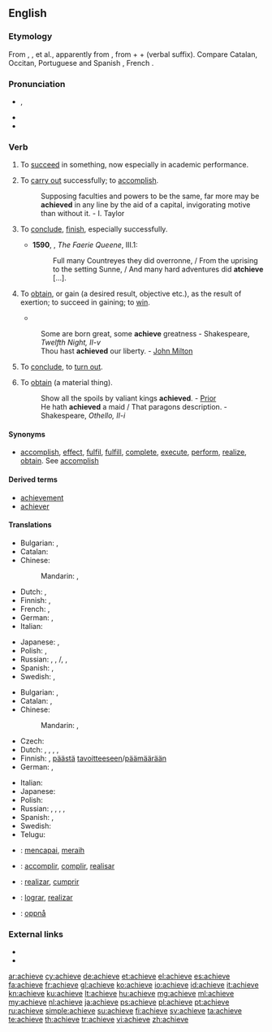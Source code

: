 ==English==

===Etymology===
From {{etyl|xno}} {{term|aschever}}, {{etyl|frm}} {{term|achever}}, {{term|achiever}} et al., apparently from {{etyl|LL.}} {{recons|accappo|accappō|lang=LL.}}, from {{term|ad||to|lang=la}} + {{term|caput||head|lang=la}} + {{term|-o|-ō|lang=la}} (verbal suffix). Compare Catalan, Occitan, Portuguese and Spanish {{term|acabar}}, French {{term|achever|lang=fr}}.

===Pronunciation===
*{{a|UK}} {{IPA|/əˈtʃiːv/}}, {{X-SAMPA|/@"tSi:v/}}
* {{audio|en-us-achieve.ogg|Audio (US)}}
* {{rhymes|iːv}}

===Verb===
{{en-verb|achiev|es}}

# {{intransitive}} To [[succeed]] in something, now especially in academic performance. {{defdate|from 14th c.}}
# {{transitive}} To [[carry out]] successfully; to [[accomplish]]. {{defdate|from 14th c.}}
#:Supposing faculties and powers to be the same, far more may be '''achieved''' in any line by the aid of a capital, invigorating motive than without it. - I. Taylor
# {{obsolete|transitive}} To [[conclude]], [[finish]], especially successfully. {{defdate|14th-18th c.}}
#*'''1590''', {{w|Edmund Spenser}}, ''The Faerie Queene'', III.1:
#*:Full many Countreyes they did overronne, / From the uprising to the setting Sunne, / And many hard adventures did '''atchieve''' [...].
# {{transitive}} To [[obtain]], or gain (a desired result, objective etc.), as the result of exertion; to succeed in gaining; to [[win]]. {{defdate|from 14th c.}}
#* {{quote-news
|year=2013
|date=January 22
|author=Phil McNulty
|title=Aston Villa 2-1 Bradford (3-4)
|work=BBC
|url=http://www.bbc.co.uk/sport/0/football/21022502
|page=
|passage=Bradford may have lost on the night but they stubbornly protected a 3-1 first-leg advantage to emulate a feat last '''achieved''' by Rochdale in 1962.}}
#:Some are born great, some '''achieve''' greatness - Shakespeare, ''Twelfth Night, II-v''
#:Thou hast '''achieved''' our liberty. - [[w:John Milton|John Milton]]
# {{obsolete|intransitive}} To [[conclude]], to [[turn out]]. {{defdate|14th-16th c.}}
# {{context|transitive|now|_|literary}} To [[obtain]] (a material thing). {{defdate|from 15th c.}}
#:Show all the spoils by valiant kings '''achieved'''. - [[Prior]]
#:He hath '''achieved''' a maid / That paragons description. - Shakespeare, ''Othello, II-i''

====Synonyms====
* [[accomplish]], [[effect]], [[fulfil]], [[fulfill]], [[complete]], [[execute]], [[perform]], [[realize]], [[obtain]]. See [[accomplish]]

====Derived terms====
* [[achievement]]
* [[achiever]]

====Translations====
{{trans-top|to carry out successfully; to accomplish}}
* Bulgarian: {{t+|bg|осъществявам}}, {{t+|bg|реализирам}}
* Catalan: {{t+|ca|acomplir}}
* Chinese:
*: Mandarin: {{t|cmn|實現|sc=Hani}}, {{t|cmn|实现|tr=shíxiàn|sc=Hani}}
* Dutch: {{t+|nl|bereiken}}, {{t+|nl|realiseren}}
* Finnish: {{t+|fi|saada aikaan}}, {{t+|fi|toteuttaa}}
* French: {{t+|fr|accomplir}}, {{t|fr|réaliser}}
* German: {{t+|de|erreichen}}, {{t|de|realisieren}}
* Italian: {{t+|it|realizzare}}
{{trans-mid}}
* Japanese: {{t+|ja|達成|alt=達成する|tr=たっせいする, tassei suru|sc=Jpan}}, {{t|ja|実現|tr=じつげんする, jitsugen suru|alt=実現する|sc=Jpan}}
* Polish: {{t+|pl|osiągnąć}}, {{t+|pl|zrealizować}}
* Russian: {{t|ru|выполнять|tr=vypolnjátʹ|sc=Cyrl}} {{impf}}, {{t|ru|выполнить|tr=výpolnitʹ|sc=Cyrl}} {{pf.}}, {{t|ru|реализовать|tr=realizovátʹ|sc=Cyrl}} {{impf}}/{{pf.}}, {{t|ru|осуществлять|tr=osuščestvljátʹ|sc=Cyrl}} {{impf}}, {{t|ru|осуществить|tr=osuščestvítʹ|sc=Cyrl}} {{pf.}}
* Spanish: {{t+|es|conseguir}}, {{t+|es|lograr}}
* Swedish: {{t+|sv|åstadkomma}}, {{t+|sv|uppnå}}
{{trans-bottom}}

{{trans-top|to obtain, or gain as the result of exertion}}
* Bulgarian: {{t+|bg|постигам}}, {{t+|bg|достигам}}
* Catalan: {{t+|ca|obtenir}}, {{t+|ca|aconseguir}}
* Chinese:
*: Mandarin: {{t|cmn|達到|sc=Hani}}, {{t|cmn|达到|tr=dádào|sc=Hani}}
* Czech: {{t+|cs|dosáhnout}}
* Dutch: {{t+|nl|bereiken}}, {{t+|nl|realiseren}}, {{t+|nl|verwerven}}, {{t+|nl|winnen}}, {{t+|nl|verkrijgen}}
* Finnish: {{t+|fi|saavuttaa}}, [[päästä]] [[tavoite|tavoitteeseen]]/[[päämäärä]]än
* German: {{t+|de|erreichen}}, {{t+|de|erlangen}}
{{trans-mid}}
* Italian: {{t+|it|ottenere}}
* Japanese: {{t+|ja|達成|alt=達成する|tr=たっせいする, tassei suru|sc=Jpan}}
* Polish: {{t+|pl|osiągnąć}}
* Russian: {{t+|ru|добиваться|tr=dobivátʹsja}} {{impf}}, {{t+|ru|добиться|tr=dobítʹsja}}, {{t|ru|достигать|tr=dostigátʹ|sc=Cyrl}} {{impf}}, {{t|ru|достичь|tr=dostíčʹ|sc=Cyrl}} {{pf.}}, {{t|ru|достигнуть|tr=dostígnutʹ|sc=Cyrl}} {{pf.}}
* Spanish: {{t+|es|conseguir}}, {{t+|es|lograr}}
* Swedish: {{t+|sv|uppnå}}
* Telugu: {{t+|te|సాధించు|tr=saadhinchu}}
{{trans-bottom}}

{{checktrans-top}}
* {{ttbc|id}}: [[capai|mencapai]], [[raih|meraih]]
* {{ttbc|ia}}: [[accomplir]], [[complir]], [[realisar]]
{{trans-mid}}
* {{ttbc|pt}}: [[realizar]], [[cumprir]]
* {{ttbc|es}}: [[lograr]], [[realizar]]
* {{ttbc|no}}: [[oppnå]]
{{trans-bottom}}

===External links===
* {{R:OneLook}}
* {{R:Webster 1913}}

[[ar:achieve]]
[[cy:achieve]]
[[de:achieve]]
[[et:achieve]]
[[el:achieve]]
[[es:achieve]]
[[fa:achieve]]
[[fr:achieve]]
[[gl:achieve]]
[[ko:achieve]]
[[io:achieve]]
[[id:achieve]]
[[it:achieve]]
[[kn:achieve]]
[[ku:achieve]]
[[lt:achieve]]
[[hu:achieve]]
[[mg:achieve]]
[[ml:achieve]]
[[my:achieve]]
[[nl:achieve]]
[[ja:achieve]]
[[ps:achieve]]
[[pl:achieve]]
[[pt:achieve]]
[[ru:achieve]]
[[simple:achieve]]
[[su:achieve]]
[[fi:achieve]]
[[sv:achieve]]
[[ta:achieve]]
[[te:achieve]]
[[th:achieve]]
[[tr:achieve]]
[[vi:achieve]]
[[zh:achieve]]